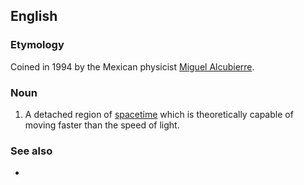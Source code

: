 ==English==


===Etymology===

Coined in 1994 by the Mexican physicist [[w:Miguel Alcubierre|Miguel Alcubierre]].

===Noun===
{{en-noun|sg=[[warp]] [[bubble]]}}

#{{astrophysics|science fiction}} A detached region of [[spacetime]] which is theoretically capable of moving faster than the speed of light.

===See also===
*{{pedialite|Alcubierre drive}}